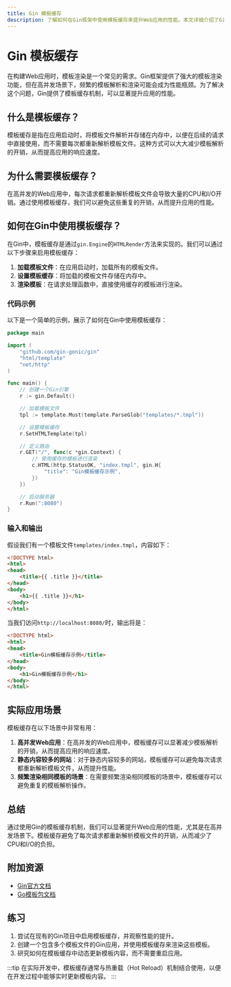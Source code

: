 ```yaml
---
title: Gin 模板缓存
description: 了解如何在Gin框架中使用模板缓存来提升Web应用的性能。本文详细介绍了Gin模板缓存的概念、实现方法以及实际应用场景。
---
```


# Gin 模板缓存

在构建Web应用时，模板渲染是一个常见的需求。Gin框架提供了强大的模板渲染功能，但在高并发场景下，频繁的模板解析和渲染可能会成为性能瓶颈。为了解决这个问题，Gin提供了模板缓存机制，可以显著提升应用的性能。

## 什么是模板缓存？

模板缓存是指在应用启动时，将模板文件解析并存储在内存中，以便在后续的请求中直接使用，而不需要每次都重新解析模板文件。这种方式可以大大减少模板解析的开销，从而提高应用的响应速度。

## 为什么需要模板缓存？

在高并发的Web应用中，每次请求都重新解析模板文件会导致大量的CPU和I/O开销。通过使用模板缓存，我们可以避免这些重复的开销，从而提升应用的性能。

## 如何在Gin中使用模板缓存？

在Gin中，模板缓存是通过`gin.Engine`的`HTMLRender`方法来实现的。我们可以通过以下步骤来启用模板缓存：

1. **加载模板文件**：在应用启动时，加载所有的模板文件。
2. **设置模板缓存**：将加载的模板文件存储在内存中。
3. **渲染模板**：在请求处理函数中，直接使用缓存的模板进行渲染。

### 代码示例

以下是一个简单的示例，展示了如何在Gin中使用模板缓存：

```go
package main

import (
    "github.com/gin-gonic/gin"
    "html/template"
    "net/http"
)

func main() {
    // 创建一个Gin引擎
    r := gin.Default()

    // 加载模板文件
    tpl := template.Must(template.ParseGlob("templates/*.tmpl"))

    // 设置模板缓存
    r.SetHTMLTemplate(tpl)

    // 定义路由
    r.GET("/", func(c *gin.Context) {
        // 使用缓存的模板进行渲染
        c.HTML(http.StatusOK, "index.tmpl", gin.H{
            "title": "Gin模板缓存示例",
        })
    })

    // 启动服务器
    r.Run(":8080")
}
```

### 输入和输出

假设我们有一个模板文件`templates/index.tmpl`，内容如下：

```html
<!DOCTYPE html>
<html>
<head>
    <title>{{ .title }}</title>
</head>
<body>
    <h1>{{ .title }}</h1>
</body>
</html>
```

当我们访问`http://localhost:8080/`时，输出将是：

```html
<!DOCTYPE html>
<html>
<head>
    <title>Gin模板缓存示例</title>
</head>
<body>
    <h1>Gin模板缓存示例</h1>
</body>
</html>
```

## 实际应用场景

模板缓存在以下场景中非常有用：

1. **高并发Web应用**：在高并发的Web应用中，模板缓存可以显著减少模板解析的开销，从而提高应用的响应速度。
2. **静态内容较多的网站**：对于静态内容较多的网站，模板缓存可以避免每次请求都重新解析模板文件，从而提升性能。
3. **频繁渲染相同模板的场景**：在需要频繁渲染相同模板的场景中，模板缓存可以避免重复的模板解析操作。

## 总结

通过使用Gin的模板缓存机制，我们可以显著提升Web应用的性能，尤其是在高并发场景下。模板缓存避免了每次请求都重新解析模板文件的开销，从而减少了CPU和I/O的负担。

## 附加资源

- [Gin官方文档](https://gin-gonic.com/docs/)
- [Go模板包文档](https://golang.org/pkg/html/template/)

## 练习

1. 尝试在现有的Gin项目中启用模板缓存，并观察性能的提升。
2. 创建一个包含多个模板文件的Gin应用，并使用模板缓存来渲染这些模板。
3. 研究如何在模板缓存中动态更新模板内容，而不需要重启应用。

:::tip
在实际开发中，模板缓存通常与热重载（Hot Reload）机制结合使用，以便在开发过程中能够实时更新模板内容。
:::